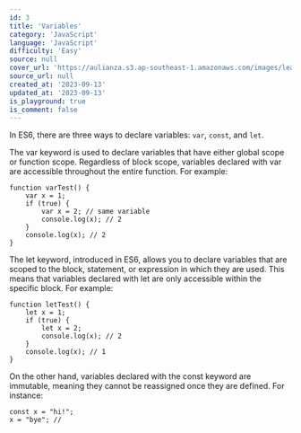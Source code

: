 ```yaml
---
id: 3
title: 'Variables'
category: 'JavaScript'
language: 'JavaScript'
difficulty: 'Easy'
source: null
cover_url: 'https://aulianza.s3.ap-southeast-1.amazonaws.com/images/learn/javascript.webp'
source_url: null
created_at: '2023-09-13'
updated_at: '2023-09-13'
is_playground: true
is_comment: false
---
```


In ES6, there are three ways to declare variables: `var`, `const`, and `let`.

The var keyword is used to declare variables that have either global scope or function scope. Regardless of block scope, variables declared with var are accessible throughout the entire function. For example:

```
function varTest() {
    var x = 1;
    if (true) {
        var x = 2; // same variable
        console.log(x); // 2
    }
    console.log(x); // 2
}
```

The let keyword, introduced in ES6, allows you to declare variables that are scoped to the block, statement, or expression in which they are used. This means that variables declared with let are only accessible within the specific block. For example:

```
function letTest() {
    let x = 1;
    if (true) {
        let x = 2;
        console.log(x); // 2
    }
    console.log(x); // 1
}
```

On the other hand, variables declared with the const keyword are immutable, meaning they cannot be reassigned once they are defined. For instance:

```
const x = "hi!";
x = "bye"; //
```

